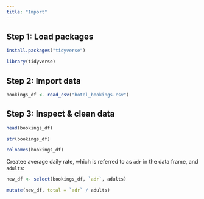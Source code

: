 ```yaml
---
title: "Import"
---
```

## Step 1: Load packages

```r
install.packages("tidyverse")
```
```r
library(tidyverse)
```
## Step 2: Import data


```r
bookings_df <- read_csv("hotel_bookings.csv")
```


## Step 3: Inspect & clean data

```r
head(bookings_df)
```

```r
str(bookings_df)
```

```r
colnames(bookings_df)
```

Createe average daily rate, which is referred to as `adr` in the data frame, and  `adults`:

```r
new_df <- select(bookings_df, `adr`, adults)
```

```r
mutate(new_df, total = `adr` / adults)
```

